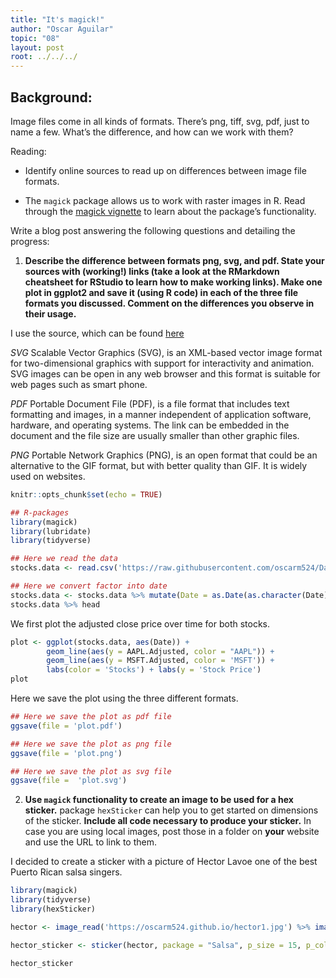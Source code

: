 ```yaml
---
title: "It's magick!"
author: "Oscar Aguilar"
topic: "08"
layout: post
root: ../../../
---
```


## Background:

Image files come in all kinds of formats. There's png, tiff, svg, pdf, just to name a few. What's the difference, and how can we work with them?

Reading: 

  - Identify online sources to read up on differences between image file formats. 

  - The `magick` package allows us to work with raster images in R. Read through the  [magick vignette](https://cran.r-project.org/web/packages/magick/vignettes/intro.html) to learn about the package's functionality.

Write a blog post answering the following questions and detailing the progress: 

1. **Describe the difference between formats png, svg, and pdf. State your sources with (working!) links (take a look at the RMarkdown cheatsheet for RStudio to learn how to make working links). Make one plot in ggplot2 and save it (using R code) in each of the three file formats you discussed. Comment on the differences you observe in their usage.**

I use the source, which can be found [here](https://www.95visual.com/blog/svg-pdf-jpg-png-whats-the-difference)

*SVG*
Scalable Vector Graphics (SVG), is an XML-based vector image format for two-dimensional graphics with support for interactivity and animation. SVG images can be open in any web browser and this format is suitable for web pages such as smart phone.

*PDF*
Portable Document File (PDF), is a file format that includes text formatting and images, in a manner independent of application software, hardware, and operating systems. The link can be embedded in the document and the file size are usually smaller than other graphic files.

*PNG*
Portable Network Graphics (PNG), is an open format that could be an alternative to the GIF format, but with  better quality than GIF. It is widely used on websites.

```r
knitr::opts_chunk$set(echo = TRUE)

## R-packages
library(magick)
library(lubridate)
library(tidyverse)
```

```r
## Here we read the data
stocks.data <- read.csv('https://raw.githubusercontent.com/oscarm524/DataSets/master/stock_data.csv')

## Here we convert factor into date
stocks.data <- stocks.data %>% mutate(Date = as.Date(as.character(Date)))
stocks.data %>% head
```

We first plot the adjusted close price over time for both stocks. 

```r
plot <- ggplot(stocks.data, aes(Date)) + 
        geom_line(aes(y = AAPL.Adjusted, color = "AAPL")) +    
        geom_line(aes(y = MSFT.Adjusted, color = 'MSFT')) + 
        labs(color = 'Stocks') + labs(y = 'Stock Price')
plot        
```

Here we save the plot using the three different formats.

```r
## Here we save the plot as pdf file
ggsave(file = 'plot.pdf')

## Here we save the plot as png file
ggsave(file = 'plot.png')

## Here we save the plot as svg file
ggsave(file =  'plot.svg')
```


2. **Use `magick` functionality to create an image to be used for a hex sticker.**  package `hexSticker` can help you to get started on dimensions of the sticker. **Include all code necessary to produce your sticker.** In case you are using local images, post those in a folder on **your** website and use the URL to link to them.

I decided to create a sticker with a picture of Hector Lavoe one of the best Puerto Rican salsa singers.

```r
library(magick)
library(tidyverse)
library(hexSticker)

hector <- image_read('https://oscarm524.github.io/hector1.jpg') %>% image_crop(geometry_area(480, 410))

hector_sticker <- sticker(hector, package = "Salsa", p_size = 15, p_color = 'black', p_y = 1.6, s_x = 1, s_y = 0.93, s_width = 1.3, s_height = 1.4, h_fill = "white", h_color = "black")

hector_sticker
```

